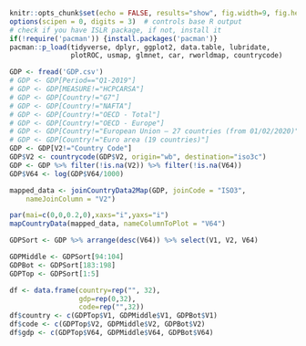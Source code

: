 ```r
knitr::opts_chunk$set(echo = FALSE, results="show", fig.width=9, fig.height=6, warning=FALSE)
options(scipen = 0, digits = 3)  # controls base R output
# check if you have ISLR package, if not, install it
if(!require('pacman')) {install.packages('pacman')}
pacman::p_load(tidyverse, dplyr, ggplot2, data.table, lubridate,
               plotROC, usmap, glmnet, car, rworldmap, countrycode)
```

```r
GDP <- fread('GDP.csv')
# GDP <- GDP[Period=="Q1-2019"]
# GDP <- GDP[MEASURE!="HCPCARSA"]
# GDP <- GDP[Country!="G7"]
# GDP <- GDP[Country!="NAFTA"]
# GDP <- GDP[Country!="OECD - Total"]
# GDP <- GDP[Country!="OECD - Europe"]
# GDP <- GDP[Country!="European Union – 27 countries (from 01/02/2020)"]
# GDP <- GDP[Country!="Euro area (19 countries)"]
GDP <- GDP[V2!="Country Code"]
GDP$V2 <- countrycode(GDP$V2, origin="wb", destination="iso3c")
GDP <- GDP %>% filter(!is.na(V2)) %>% filter(!is.na(V64))
GDP$V64 <- log(GDP$V64/1000)

mapped_data <- joinCountryData2Map(GDP, joinCode = "ISO3", 
    nameJoinColumn = "V2")

par(mai=c(0,0,0.2,0),xaxs="i",yaxs="i")
mapCountryData(mapped_data, nameColumnToPlot = "V64")

GDPSort <- GDP %>% arrange(desc(V64)) %>% select(V1, V2, V64)
```

```r
GDPMiddle <- GDPSort[94:104]
GDPBot <- GDPSort[183:198]
GDPTop <- GDPSort[1:5]

df <- data.frame(country=rep("", 32),
                 gdp=rep(0,32),
                 code=rep("",32))
df$country <- c(GDPTop$V1, GDPMiddle$V1, GDPBot$V1)
df$code <- c(GDPTop$V2, GDPMiddle$V2, GDPBot$V2)
df$gdp <- c(GDPTop$V64, GDPMiddle$V64, GDPBot$V64)
```